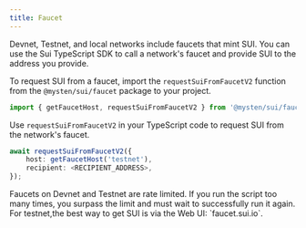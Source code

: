 ```yaml
---
title: Faucet
---
```


Devnet, Testnet, and local networks include faucets that mint SUI. You can use the Sui TypeScript
SDK to call a network's faucet and provide SUI to the address you provide.

To request SUI from a faucet, import the `requestSuiFromFaucetV2` function from the
`@mysten/sui/faucet` package to your project.

```typescript
import { getFaucetHost, requestSuiFromFaucetV2 } from '@mysten/sui/faucet';
```

Use `requestSuiFromFaucetV2` in your TypeScript code to request SUI from the network's faucet.

```typescript
await requestSuiFromFaucetV2({
	host: getFaucetHost('testnet'),
	recipient: <RECIPIENT_ADDRESS>,
});
```

<Callout type="info">
	Faucets on Devnet and Testnet are rate limited. If you run the script too many times, you surpass
	the limit and must wait to successfully run it again. For testnet,the best way to get SUI is via
  the Web UI: `faucet.sui.io`.
</Callout>
